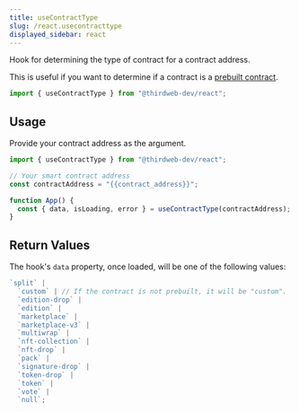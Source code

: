 ```yaml
---
title: useContractType
slug: /react.usecontracttype
displayed_sidebar: react
---
```



Hook for determining the type of contract for a contract address.

This is useful if you want to determine if a contract is a [prebuilt contract](https://portal.thirdweb.com/pre-built-contracts).

```jsx
import { useContractType } from "@thirdweb-dev/react";
```

## Usage

Provide your contract address as the argument.

```jsx
import { useContractType } from "@thirdweb-dev/react";

// Your smart contract address
const contractAddress = "{{contract_address}}";

function App() {
  const { data, isLoading, error } = useContractType(contractAddress);
}
```

## Return Values

The hook's `data` property, once loaded, will be one of the following values:

```ts
`split` |
  `custom` | // If the contract is not prebuilt, it will be "custom".
  `edition-drop` |
  `edition` |
  `marketplace` |
  `marketplace-v3` |
  `multiwrap` |
  `nft-collection` |
  `nft-drop` |
  `pack` |
  `signature-drop` |
  `token-drop` |
  `token` |
  `vote` |
  `null`;
```
